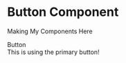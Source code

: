 
<Meta of={ButtonStories} />

<style>
  {`
    .subheading {
      --mediumdark: '#999999';
      font-weight: 700;
      font-size: 13px;
      color: #999;
      letter-spacing: 6px;
      line-height: 24px;
      text-transform: uppercase;
      margin-bottom: 12px;
      margin-top: 40px;
    }
  `}
</style>

# Button Component

Making My Components Here

<div className="subheading">Button</div>

<div>This is using the primary button!</div>

<Canvas of={ButtonStories.Primary} />

<ArgTypes of={ButtonStories} />
